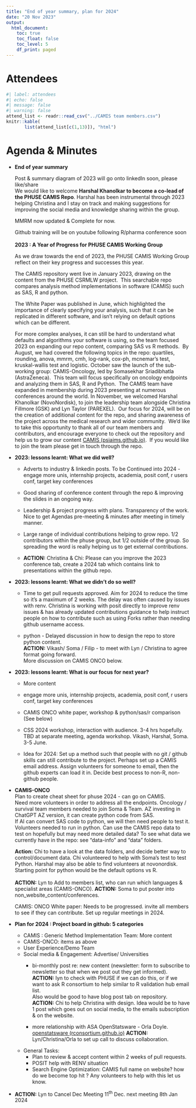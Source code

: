 ```yaml
---
title: "End of year summary, plan for 2024"
date: "20 Nov 2023"
output:
  html_document: 
    toc: true
    toc_float: false
    toc_level: 5
    df_print: paged
---
```


# Attendees

```r
#| label: attendees
#| echo: false
#| message: false
#| warning: false
attend_list <- readr::read_csv("../CAMIS team members.csv")
knitr::kable(
       list(attend_list[c(1,13)]), "html")
```

# Agenda & Minutes

-   **End of year summary**

    Post & summary diagram of 2023 will go onto linkedIn soon, please like/share\
    We would like to welcome **Harshal Khanolkar to become a co-lead of the PHUSE CAMIS Repo**. Harshal has been instrumental through 2023 helping Christina and I stay on track and making suggestions for improving the social media and knowledge sharing within the group.

    MMRM now updated & Complete for now.

    Github training will be on youtube following R/pharma conference soon\
    \
    **2023 : A Year of Progress for PHUSE CAMIS Working Group**

    As we draw towards the end of 2023, the PHUSE CAMIS Working Group reflect on their key progress and successes this year.

    The CAMIS repository went live in January 2023, drawing on the content from the PHUSE CSRMLW project.  This searchable repo compares analysis method implementations in software (CAMIS) such as SAS, R and python. 

    The White Paper was published in June, which highlighted the importance of clearly specifying your analysis, such that it can be replicated in different software, and isn't relying on default options which can be different.

    For more complex analyses, it can still be hard to understand what defaults and algorithms your software is using, so the team focused 2023 on expanding our repo content, comparing SAS vs R methods.  By August, we had covered the following topics in the repo: quartiles, rounding, anova, mmrm, cmh, log-rank, cox-ph, mcnemar's test, kruskal-wallis test and logistic. October saw the launch of the sub-working group: CAMIS-Oncology, led by Somasekhar Sriadibhatla (AstraZeneca).  This team will focus specifically on oncology endpoints and analyzing them in SAS, R and Python.  The CAMIS team have expanded in membership during 2023 presenting at numerous conferences around the world. In November, we welcomed Harshal Khanolkar (NovoNordisk), to join the leadership team alongside Christina Fillmore (GSK) and Lyn Taylor (PAREXEL).  Our focus for 2024, will be on the creation of additional content for the repo, and sharing awareness of the project across the medical research and wider community.  We'd like to take this opportunity to thank all of our team members and contributors, and encourage everyone to check out the repository and help us to grow our content [CAMIS (psiaims.github.io)](https://psiaims.github.io/CAMIS/).  If you would like to join the team please get in touch through the repo.

-   **2023: lessons learnt: What we did well?**

    -   Adverts to industry & linkedin posts. To be Continued into 2024 - engage more unis, internship projects, academia, posit conf, r users conf, target key conferences

    -   Good sharing of conference content through the repo & improving the slides in an ongoing way.

    -   Leadership & project progress with plans. Transparency of the work. Nice to get Agendas pre-meeting & minutes after meeting in timely manner.

    -   Large range of individual contributions helping to grow repo. 1/2 contributors within the phuse group, but 1/2 outside of the group. So spreading the word is really helping us to get external contributions.

    -   **ACTION:** Christina & Chi: Please can you improve the 2023 conference tab, create a 2024 tab which contains link to presentations within the github repo.

-   **2023: lessons learnt: What we didn't do so well?**

    -   Time to get pull requests approved. Aim for 2024 to reduce the time so it's a maximum of 2 weeks. The delay was often caused by issues with renv. Christina is working with posit directly to improve renv issues & has already updated contributions guidance to help instruct people on how to contribute such as using Forks rather than needing github username access.

    -   python - Delayed discussion in how to design the repo to store python content.\
        **ACTION:** Vikash/ Soma / Filip - to meet with Lyn / Christina to agree format going forward.\
        More discussion on CAMIS ONCO below.\

-   **2023: lessons learnt: What is our focus for next year?**

    -   More content

    -   engage more unis, internship projects, academia, posit conf, r users conf, target key conferences

    -   CAMIS ONCO white paper, workshop & python/sas/r comparison (See below)

    -   CSS 2024 workshop, interaction with audience. 3-4 hrs hopefully. TBD at separate meeting, agenda workshop. Vikash, Harshal, Soma. 3-5 June.

    -   Idea for 2024: Set up a method such that people with no git / github skills can still contribute to the project. Perhaps set up a CAMIS email address. Assign volunteers for someone to email, then the github experts can load it in. Decide best process to non-R, non-github people.

-   **CAMIS-ONCO**\
    Plan to create cheat sheet for phuse 2024 - can go on CAMIS.\
    Need more volunteers in order to address all the endpoints. Oncology / survival team members needed to join Soma & Team. AZ investing in ChatGPT AZ version, it can create python code from SAS.\
    If AI can convert SAS code to python, we will then need people to test it. Volunteers needed to run in python. Can use the CAMIS repo data to test on hopefully but may need more detailed data? To see what data we currently have in the repo: see "data-info" and "data" folders.

    **Action:** Chi to have a look at the data folders, and decide better way to control/document data. Chi volunteered to help with Soma's test to test Python. Harshal may also be able to find volunteers at novonordisk. Starting point for python would be the default options vs R.\
    \
    **ACTION:** Lyn to Add to members list, who can run which languages & specialist areas (CAMIS-ONCO). **ACTION:** Soma to put poster into non_website_content/conferences.

    CAMIS: ONCO White paper: Needs to be progressed. invite all members to see if they can contribute. Set up regular meetings in 2024.

-   **Plan for 2024 : Project board in github: 5 categories**

    -   CAMIS : Generic Method Implementation Team: More content
    -   CAMIS-ONCO: items as above
    -   User Experience/Demo Team
    -   Social media & Engagement: Advertise/ Universities
        -   bi-monthly post re: new content (newsletter: form to subscribe to newsletter so that when we post out they get informed). **ACTION:** lyn to check with PHUSE if we can do this, or if we want to ask R consortium to help similar to R validation hub email list.\
            Also would be good to have blog post tab on repository. **ACTION:** Chi to help Christina with design. Idea would be to have 1 post which goes out on social media, to the emails subscription & on the website.

        -   more relationship with ASA OpenStatsware - Orla Doyle.\
            [openstatsware (rconsortium.github.io)](https://rconsortium.github.io/asa-biop-swe-wg/) **ACTION:** Lyn/Christina/Orla to set up call to discuss collaboration.\
    -   General Tasks:
        -   Plan to review & accept content within 2 weeks of pull requests.
        -   POSIT help with RENV situation
        -   Search Engine Optimization: CAMIS full name on website? how do we become top hit ? Any volunteers to help with this let us know.

-   **ACTION:** Lyn to Cancel Dec Meeting 11^th^ Dec. next meeting 8th Jan 2024
